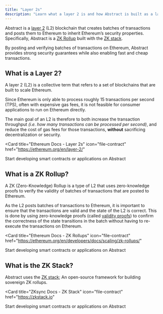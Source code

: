 ```yaml
---
title: "Layer 2s"
description: "Learn what a layer 2 is and how Abstract is built as a layer 2 blockchain to inherit the security properties of Ethereum."
---
```


Abstract is a [layer 2](#what-is-a-layer-2) (L2) blockchain that creates batches of transactions and posts them to Ethereum to inherit
Ethereum&rsquo;s security properties. Specifically, Abstract
is a [ZK Rollup](#what-is-a-zk-rollup) built with the [ZK stack](#what-is-the-zk-stack).

By posting and verifying batches of transactions on Ethereum,
Abstract provides strong security guarantees while also enabling fast and cheap transactions.

## What is a Layer 2?

A layer 2 (L2) is a collective term that refers to a set of
blockchains that are built to scale Ethereum.

Since Ethereum is only able to process roughly 15 transactions per second (TPS), often with
expensive gas fees, it is not feasible for consumer applications to run on Ethereum directly.

The main goal of an L2 is therefore to both increase the transaction throughput
_(i.e. how many transactions can be processed per second)_, and reduce the
cost of gas fees for those transactions, **without** sacrificing decentralization or security.

<Card
  title="Ethereum Docs - Layer 2s"
  icon="file-contract"
  href="https://ethereum.org/en/layer-2/"
>
  Start developing smart contracts or applications on Abstract
</Card>

## What is a ZK Rollup?

A ZK (Zero-Knowledge) Rollup is a type of L2 that uses zero-knowledge proofs to
verify the validity of batches of transactions that are posted to Ethereum.

As the L2 posts batches of transactions to Ethereum, it is important to ensure that the
transactions are valid and the state of the L2 is correct. This is done by using
zero-knowledge proofs (called [validity proofs](https://ethereum.org/en/developers/docs/scaling/zk-rollups/#validity-proofs))
to confirm the correctness of the state transitions in the batch
without having to re-execute the transactions on Ethereum.

<Card
  title="Ethereum Docs - ZK Rollups"
  icon="file-contract"
  href="https://ethereum.org/en/developers/docs/scaling/zk-rollups/"
>
  Start developing smart contracts or applications on Abstract
</Card>

## What is the ZK Stack?

Abstract uses the [ZK stack](https://zkstack.io/components);
An open-source framework for building sovereign ZK rollups.

<Card
  title="ZKsync Docs - ZK Stack"
  icon="file-contract"
  href="https://zkstack.io"
>
  Start developing smart contracts or applications on Abstract
</Card>
